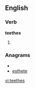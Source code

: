 ==English==

===Verb===
'''teethes'''

# {{third-person singular of|[[teethe]]}}

===Anagrams===
* {{alphagram|eeehstt}}
* [[esthete#English|esthete]]

[[vi:teethes]]